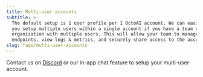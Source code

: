 ```yaml
---
title: Multi-user accounts
subtitle: >-
  The default setup is 1 user profile per 1 OctoAI account. We can easily help
  you setup multiple users within a single account if you have a team or
  organization with multiple users. This will allow your team to manage
  endpoints, view logs & metrics, and securely share access to the account.
slug: faqs/multi-user-accounts
---
```



Contact us on [Discord](https://discord.gg/rXTPeRBcG7) or our in-app chat feature to setup your multi-user account.
